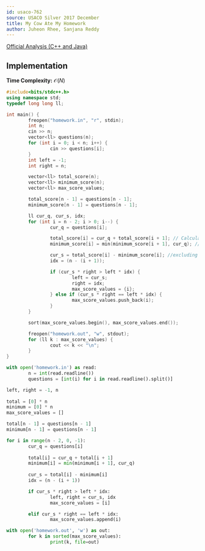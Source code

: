 ```yaml
---
id: usaco-762
source: USACO Silver 2017 December
title: My Cow Ate My Homework
author: Juheon Rhee, Sanjana Reddy
---
```


[Official Analysis (C++ and Java)](http://www.usaco.org/current/data/sol_homework_silver_dec17.html)

## Implementation

**Time Complexity:** $\mathcal{O}(N)$

<LanguageSection> 
<CPPSection>

```cpp
#include<bits/stdc++.h>
using namespace std;
typedef long long ll;

int main() {
        freopen("homework.in", "r", stdin);
        int n;
        cin >> n;
        vector<ll> questions(n);
        for (int i = 0; i < n; i++) {
                cin >> questions[i];
        }
        int left = -1;
        int right = n;

        vector<ll> total_score(n);
        vector<ll> minimum_score(n);
        vector<ll> max_score_values;

        total_score[n - 1] = questions[n - 1];
        minimum_score[n - 1] = questions[n - 1];

        ll cur_q, cur_s, idx;
        for (int i = n - 2; i > 0; i--) {
                cur_q = questions[i];

                total_score[i] = cur_q + total_score[i + 1]; // Calculating sum of scores from index i to N
                minimum_score[i] = min(minimum_score[i + 1], cur_q); //minimum score from scores in indexes i to N

                cur_s = total_score[i] - minimum_score[i]; //excluding the least score question to calculate average
                idx = (n - (i + 1));

                if (cur_s * right > left * idx) {
                        left = cur_s;
                        right = idx;
                        max_score_values = {i};
                } else if (cur_s * right == left * idx) {
                        max_score_values.push_back(i);
                }
        }

        sort(max_score_values.begin(), max_score_values.end());

        freopen("homework.out", "w", stdout);
        for (ll k : max_score_values) {
                cout << k << "\n";
        }
}
```

</CPPSection>

<PySection>

```python
with open('homework.in') as read:
        n = int(read.readline())
        questions = [int(i) for i in read.readline().split()]

left, right = -1, n
        
total = [0] * n
minimum = [0] * n
max_score_values = []

total[n - 1] = questions[n - 1]
minimum[n - 1] = questions[n - 1]

for i in range(n - 2, 0, -1):
        cur_q = questions[i]
        
        total[i] = cur_q + total[i + 1]
        minimum[i] = min(minimum[i + 1], cur_q)
        
        cur_s = total[i] - minimum[i]
        idx = (n - (i + 1))

        if cur_s * right > left * idx:
                left, right = cur_s, idx
                max_score_values = [i]

        elif cur_s * right == left * idx:
                max_score_values.append(i)

with open('homework.out', 'w') as out:
        for k in sorted(max_score_values):
                print(k, file=out)
```

</PySection>

</LanguageSection>
